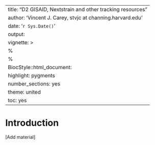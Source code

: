 
---
title: "D2 GISAID, Nextstrain and other tracking resources"
author: 'Vincent J. Carey, stvjc at channing.harvard.edu'
date: '`r Sys.Date()`'
output:
vignette: >
  %\VignetteEngine{knitr::rmarkdown}
  %\VignetteIndexEntry{D2 GISAID, Nextstrain and other tracking resources}
  BiocStyle::html_document:
    highlight: pygments
    number_sections: yes
    theme: united
    toc: yes
---

# Introduction

[Add material]


